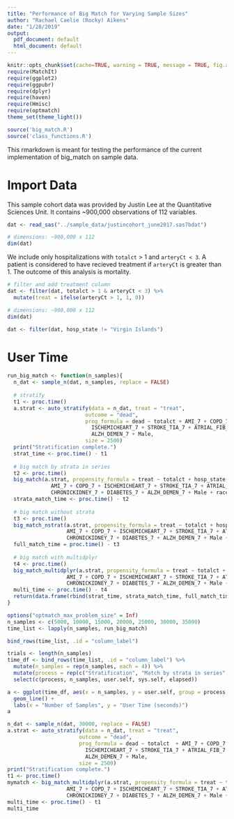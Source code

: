 ```yaml
---
title: "Performance of Big Match for Varying Sample Sizes"
author: "Rachael Caelie (Rocky) Aikens"
date: "1/28/2019"
output:
  pdf_document: default
  html_document: default
---
```


```r
knitr::opts_chunk$set(cache=TRUE, warning = TRUE, message = TRUE, fig.align = "center", fig.height = 4)
require(MatchIt)
require(ggplot2)
require(ggpubr)
require(dplyr)
require(haven)
require(Hmisc)
require(optmatch)
theme_set(theme_light())

source('big_match.R')
source('class_functions.R')
```

This rmarkdown is meant for testing the performance of the current implementation of big_match on sample data.

# Import Data

This sample cohort data was provided by Justin Lee at the Quantitative Sciences Unit. It contains ~900,000 observations of 112 variables.  

```r
dat <- read_sas("../sample_data/justincohort_june2017.sas7bdat")

# dimensions: ~900,000 x 112
dim(dat)
```

We include only hospitalizations with `totalct` > 1 and `arteryCt < 3`.  A patient is considered to have recieved treatment if `arteryCt` is greater than 1.  The outcome of this analysis is mortality.

```r
# filter and add treatment column
dat <- filter(dat, totalct > 1 & arteryCt < 3) %>%
  mutate(treat = ifelse(arteryCt > 1, 1, 0))

# dimensions: ~900,000 x 112
dim(dat)

dat <- filter(dat, hosp_state != "Virgin Islands")
```

\pagebreak 

# User Time

```r
run_big_match <- function(n_samples){
  n_dat <- sample_n(dat, n_samples, replace = FALSE)
  
  # stratify 
  t1 <- proc.time()
  a.strat <- auto_stratify(data = n_dat, treat = "treat", 
                         outcome = "dead", 
                         prog_formula = dead ~ totalct + AMI_7 + COPD_7 + 
                           ISCHEMICHEART_7 + STROKE_TIA_7 + ATRIAL_FIB_7 + CHRONICKIDNEY_7 + DIABETES_7 +
                           ALZH_DEMEN_7 + Male,
                         size = 2500)
  print("Stratification complete.")
  strat_time <- proc.time() - t1
  
  # big match by strata in series
  t2 <- proc.time()
  big_match(a.strat, propensity_formula = treat ~ totalct + hosp_state + 
              AMI_7 + COPD_7 + ISCHEMICHEART_7 + STROKE_TIA_7 + ATRIAL_FIB_7 +
              CHRONICKIDNEY_7 + DIABETES_7 + ALZH_DEMEN_7 + Male + race)
  strata_match_time <- proc.time() - t2
  
  # big match without strata
  t3 <- proc.time()
  big_match_nstrat(a.strat, propensity_formula = treat ~ totalct + hosp_state +
                   AMI_7 + COPD_7 + ISCHEMICHEART_7 + STROKE_TIA_7 + ATRIAL_FIB_7 +
                   CHRONICKIDNEY_7 + DIABETES_7 + ALZH_DEMEN_7 + Male + race)
  full_match_time = proc.time() - t3
  
  # big match with multidplyr
  t4 <- proc.time()
  big_match_multidplyr(a.strat, propensity_formula = treat ~ totalct + hosp_state +
                   AMI_7 + COPD_7 + ISCHEMICHEART_7 + STROKE_TIA_7 + ATRIAL_FIB_7 +
                   CHRONICKIDNEY_7 + DIABETES_7 + ALZH_DEMEN_7 + Male + race)
  multi_time <- proc.time() - t4
  return(data.frame(rbind(strat_time, strata_match_time, full_match_time, multi_time)))
}
```

```r
options("optmatch_max_problem_size" = Inf)
n_samples <- c(5000, 10000, 15000, 20000, 25000, 30000, 35000)
time_list <- lapply(n_samples, run_big_match)

bind_rows(time_list, .id = "column_label")
```

```r
trials <- length(n_samples)
time_df <- bind_rows(time_list, .id = "column_label") %>%
  mutate(n_samples = rep(n_samples, each = 4)) %>% 
  mutate(process = rep(c("Stratification", "Match by strata in series", "Match without strata", "Match by strata in parallel"), trials)) %>%
  select(c(process, n_samples, user.self, sys.self, elapsed))
```

```r
a <- ggplot(time_df, aes(x = n_samples, y = user.self, group = process, color = process)) + 
  geom_line() + 
  labs(x = "Number of Samples", y = "User Time (seconds)")
a
```

```r
n_dat <- sample_n(dat, 30000, replace = FALSE)
a.strat <- auto_stratify(data = n_dat, treat = "treat", 
                       outcome = "dead", 
                       prog_formula = dead ~ totalct  + AMI_7 + COPD_7 + 
                         ISCHEMICHEART_7 + STROKE_TIA_7 + ATRIAL_FIB_7 + CHRONICKIDNEY_7 + DIABETES_7 +
                         ALZH_DEMEN_7 + Male,
                       size = 2500)
print("Stratification complete.")
t1 <- proc.time()
mymatch <- big_match_multidplyr(a.strat, propensity_formula = treat ~ totalct + hosp_state +
                   AMI_7 + COPD_7 + ISCHEMICHEART_7 + STROKE_TIA_7 + ATRIAL_FIB_7 +
                   CHRONICKIDNEY_7 + DIABETES_7 + ALZH_DEMEN_7 + Male + race)
multi_time <- proc.time() - t1
multi_time
```

